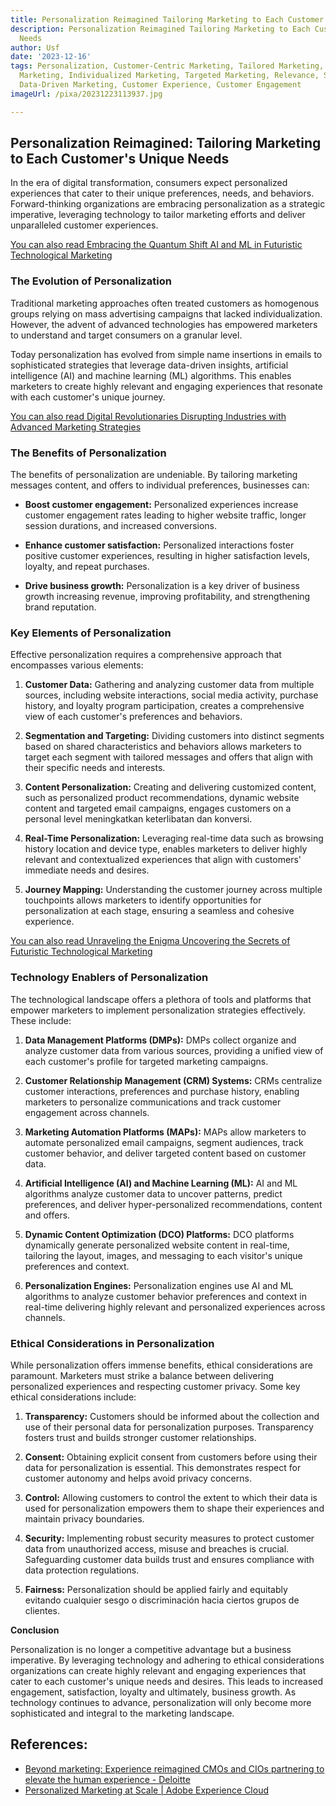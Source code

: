 ```yaml
---
title: Personalization Reimagined Tailoring Marketing to Each Customer's Unique Needs
description: Personalization Reimagined Tailoring Marketing to Each Customer's Unique
  Needs
author: Usf
date: '2023-12-16'
tags: Personalization, Customer-Centric Marketing, Tailored Marketing, One-to-One
  Marketing, Individualized Marketing, Targeted Marketing, Relevance, Segmentation,
  Data-Driven Marketing, Customer Experience, Customer Engagement
imageUrl: /pixa/20231223113937.jpg

---
```

## Personalization Reimagined: Tailoring Marketing to Each Customer's Unique Needs

In the era of digital  transformation, consumers  expect  personalized experiences  that cater to their unique preferences,  needs, and behaviors. Forward-thinking organizations are embracing personalization as  a strategic imperative, leveraging technology to tailor marketing efforts and deliver unparalleled customer experiences.


[You can also read Embracing the Quantum Shift AI and ML in Futuristic Technological Marketing](Embracing%20the%20Quantum%20Shift%20AI%20and%20ML%20in%20Futuristic%20Technological%20Marketing)


### The Evolution of  Personalization

Traditional marketing approaches often treated customers as  homogenous groups relying on mass advertising campaigns that  lacked  individualization. However, the  advent of advanced technologies has empowered marketers to understand and  target consumers on a granular level.

Today personalization has evolved from simple  name insertions  in emails to sophisticated strategies that leverage data-driven insights, artificial intelligence (AI)  and machine learning (ML) algorithms. This enables marketers to create highly relevant and engaging experiences that resonate with each customer's unique journey.


[You can also read  Digital Revolutionaries Disrupting  Industries with Advanced Marketing Strategies](Digital%20Revolutionaries%20Disrupting%20Industries%20with%20Advanced%20Marketing%20Strategies)


###  The Benefits of Personalization

The benefits of personalization are undeniable. By tailoring  marketing messages content, and offers to individual preferences, businesses  can:

- **Boost customer  engagement:** Personalized experiences increase customer engagement rates leading to higher  website traffic, longer session durations, and increased conversions.


- **Enhance customer satisfaction:** Personalized interactions foster positive  customer experiences, resulting in higher satisfaction levels, loyalty, and repeat purchases.


- **Drive business growth:** Personalization is a key driver  of business growth increasing revenue, improving profitability, and strengthening brand reputation.


###  Key Elements of Personalization

Effective personalization requires a  comprehensive approach that encompasses various elements:

1. **Customer  Data:**  Gathering and analyzing customer data  from multiple sources,  including website interactions, social media activity, purchase history, and loyalty program  participation, creates a comprehensive view of each customer's preferences and behaviors.

2. **Segmentation and Targeting:** Dividing customers into distinct segments based on shared  characteristics and behaviors allows marketers to target each segment with tailored messages and offers that align with their specific needs  and interests.

3. **Content Personalization:** Creating and delivering customized content, such as personalized product recommendations, dynamic website content and  targeted email campaigns, engages  customers on  a personal  level meningkatkan keterlibatan dan konversi.

4. **Real-Time  Personalization:**  Leveraging real-time data such as browsing history location and  device type, enables marketers to deliver highly relevant and contextualized experiences that align with customers' immediate needs and desires.

5. **Journey Mapping:** Understanding the customer journey across multiple touchpoints allows marketers to  identify opportunities for  personalization at  each stage, ensuring a seamless and cohesive experience.


[You can  also read Unraveling  the Enigma Uncovering  the Secrets of Futuristic Technological Marketing](Unraveling%20the%20Enigma%20Uncovering%20the%20Secrets%20of%20Futuristic%20Technological%20Marketing)


### Technology Enablers of Personalization

The technological  landscape offers a plethora of tools and  platforms  that empower marketers to implement personalization strategies effectively. These include:

1. **Data Management  Platforms (DMPs):** DMPs collect organize and analyze customer data from various sources, providing a unified  view of each  customer's profile for targeted marketing campaigns.

2. **Customer Relationship Management (CRM) Systems:** CRMs centralize customer interactions, preferences  and purchase history, enabling marketers to personalize  communications and track customer engagement across  channels.

3. **Marketing Automation Platforms (MAPs):** MAPs  allow marketers to automate personalized email campaigns,  segment audiences, track customer  behavior, and deliver targeted content  based on customer data.

4. **Artificial Intelligence (AI) and Machine Learning (ML):** AI and ML algorithms analyze customer data to uncover patterns, predict preferences, and deliver hyper-personalized recommendations,  content and offers.

4. **Dynamic Content Optimization (DCO) Platforms:** DCO platforms  dynamically generate personalized website content in real-time, tailoring the layout, images, and messaging to each visitor's unique preferences and context.

5. **Personalization Engines:** Personalization engines  use  AI and ML algorithms to analyze customer behavior preferences  and  context in real-time delivering highly relevant and personalized  experiences across channels.


### Ethical Considerations  in Personalization

While personalization offers immense benefits, ethical considerations are paramount. Marketers must strike a balance between delivering personalized experiences and respecting customer privacy. Some key ethical considerations include:

1. **Transparency:** Customers should be informed about  the collection and  use of their personal data  for  personalization purposes. Transparency fosters trust and builds stronger customer relationships.

2. **Consent:** Obtaining explicit consent from customers before using  their data for personalization is essential. This  demonstrates respect for customer  autonomy and helps avoid privacy concerns.

3. **Control:** Allowing customers  to control the extent to which their data is used for personalization empowers them to shape their experiences and maintain privacy boundaries.

4. **Security:** Implementing robust security measures to protect customer  data from  unauthorized access, misuse and breaches is crucial. Safeguarding customer data builds trust and ensures compliance with data protection regulations.

5. **Fairness:** Personalization should be applied fairly and equitably evitando cualquier sesgo o discriminación hacia ciertos grupos de clientes.

**Conclusion**

Personalization is no longer a competitive advantage but a  business imperative. By leveraging technology and adhering to ethical considerations organizations can create highly relevant  and engaging experiences that cater to each customer's unique needs and desires. This leads to increased engagement, satisfaction, loyalty and ultimately, business growth. As technology continues to advance, personalization will only become more sophisticated and integral to the marketing landscape.

## References:
- [Beyond marketing: Experience reimagined CMOs and CIOs partnering to elevate the human experience - Deloitte](https://www2.deloitte.com/us/en/insights/focus/tech-trends/2019/personalized-marketing-experience-reimagined.html)
- [Personalized Marketing at Scale | Adobe Experience Cloud](https://business.adobe.com/solutions/customer-experience-personalization-at-scale.html)
